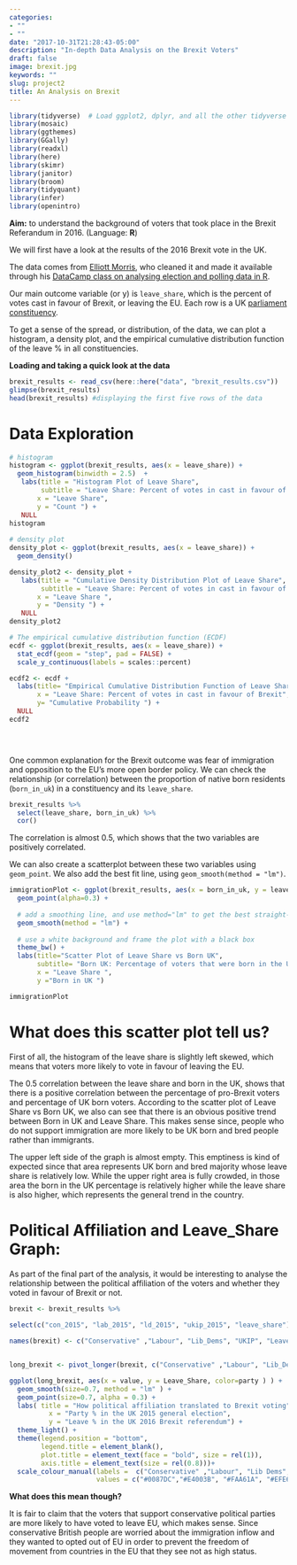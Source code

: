 ```yaml
---
categories:
- ""
- ""
date: "2017-10-31T21:28:43-05:00"
description: "In-depth Data Analysis on the Brexit Voters"
draft: false
image: brexit.jpg
keywords: ""
slug: project2
title: An Analysis on Brexit
---
```


```r
library(tidyverse)  # Load ggplot2, dplyr, and all the other tidyverse packages
library(mosaic)
library(ggthemes)
library(GGally)
library(readxl)
library(here)
library(skimr)
library(janitor)
library(broom)
library(tidyquant)
library(infer)
library(openintro)
```
**Aim:** to understand the background of voters that took place in the Brexit Referandum in 2016. (Language: **R**)

We will first have a look at the results of the 2016 Brexit vote in the UK. 


The data comes from [Elliott Morris](https://www.thecrosstab.com/), who cleaned it and made it available through his [DataCamp class on analysing election and polling data in R](https://www.datacamp.com/courses/analyzing-election-and-polling-data-in-r).

Our main outcome variable (or y) is `leave_share`, which is the percent of votes cast in favour of Brexit, or leaving the EU. Each row is a UK [parliament constituency](https://en.wikipedia.org/wiki/United_Kingdom_Parliament_constituencies).

To get a sense of the spread, or distribution, of the data, we can plot a histogram, a density plot, and the empirical cumulative distribution function of the leave % in all constituencies.

**Loading and taking a quick look at the data**
```r
brexit_results <- read_csv(here::here("data", "brexit_results.csv"))
glimpse(brexit_results)
head(brexit_results) #displaying the first five rows of the data
```



# Data Exploration


```r

# histogram
histogram <- ggplot(brexit_results, aes(x = leave_share)) +
  geom_histogram(binwidth = 2.5)  +
   labs(title = "Histogram Plot of Leave Share",
        subtitle = "Leave Share: Percent of votes in cast in favour of Brexit",
       x = "Leave Share",
       y = "Count ") +
   NULL
histogram
  
# density plot
density_plot <- ggplot(brexit_results, aes(x = leave_share)) +
  geom_density() 

density_plot2 <- density_plot +
   labs(title = "Cumulative Density Distribution Plot of Leave Share",
        subtitle = "Leave Share: Percent of votes in cast in favour of Brexit", 
       x = "Leave Share ",
       y = "Density ") +
   NULL
density_plot2

# The empirical cumulative distribution function (ECDF) 
ecdf <- ggplot(brexit_results, aes(x = leave_share)) +
  stat_ecdf(geom = "step", pad = FALSE) +
  scale_y_continuous(labels = scales::percent)

ecdf2 <- ecdf + 
  labs(title= "Empirical Cumulative Distribution Function of Leave Share",
       x = "Leave Share: Percent of votes in cast in favour of Brexit",
       y= "Cumulative Probability ") +
  NULL
ecdf2 


  
```

One common explanation for the Brexit outcome was fear of immigration and opposition to the EU's more open border policy. We can check the relationship (or correlation) between the proportion of native born residents (`born_in_uk`) in a constituency and its `leave_share`. 


```r
brexit_results %>% 
  select(leave_share, born_in_uk) %>% 
  cor() 
```

The correlation is almost 0.5, which shows that the two variables are positively correlated.

We can also create a scatterplot between these two variables using `geom_point`. We also add the best fit line, using `geom_smooth(method = "lm")`.

```r
immigrationPlot <- ggplot(brexit_results, aes(x = born_in_uk, y = leave_share)) +
  geom_point(alpha=0.3) +
  
  # add a smoothing line, and use method="lm" to get the best straight-line
  geom_smooth(method = "lm") + 
  
  # use a white background and frame the plot with a black box
  theme_bw() +
  labs(title="Scatter Plot of Leave Share vs Born UK",
       subtitle= "Born UK: Percentage of voters that were born in the UK",
       x = "Leave Share ",
       y ="Born in UK ")

immigrationPlot
```



# What does this scatter plot tell us?

First of all, the histogram of the leave share is slightly left skewed, which means that voters more likely to vote in favour of leaving the EU. 

The 0.5 correlation between the leave share and born in the UK, shows that there is a  positive correlation between the percentage of pro-Brexit voters and percentage of UK born voters. According to the scatter plot of Leave Share vs Born UK, we also can see that there is an obvious positive trend between Born in UK and Leave Share. This makes sense since, people who do not support immigration are more likely to be UK born and bred people rather than immigrants. 

The upper left side of the graph is almost empty. This emptiness is kind of expected since that area represents UK born and bred majority whose leave share is relatively low. While the upper right area is fully crowded, in those area the born in the UK percentage is relatively higher while the leave share is also higher, which represents the general trend in the country.   





# Political Affiliation and Leave_Share Graph:

As part of the final part of the analysis, it would be interesting to analyse the relationship between the political affiliation of the voters and whether they voted in favour of Brexit or not.  

```r
brexit <- brexit_results %>% 
 
select(c("con_2015", "lab_2015", "ld_2015", "ukip_2015", "leave_share"))

names(brexit) <- c("Conservative" ,"Labour", "Lib_Dems", "UKIP", "Leave_Share")


long_brexit <- pivot_longer(brexit, c("Conservative" ,"Labour", "Lib_Dems", "UKIP"), names_to="party")

ggplot(long_brexit, aes(x = value, y = Leave_Share, color=party ) ) +
  geom_smooth(size=0.7, method = "lm" ) +
  geom_point(size=0.7, alpha = 0.3) +
  labs( title = "How political affiliation translated to Brexit voting",
          x = "Party % in the UK 2015 general election",
          y = "Leave % in the UK 2016 Brexit referendum") +
  theme_light() +
  theme(legend.position = "bottom",
        legend.title = element_blank(),
        plot.title = element_text(face = "bold", size = rel(1)),
        axis.title = element_text(size = rel(0.8)))+
  scale_colour_manual(labels =  c("Conservative" ,"Labour", "Lib Dems", "UKIP", "Leave Share") ,
                      values = c("#0087DC","#E4003B", "#FAA61A", "#EFE600"))
```

**What does this mean though?**

It is fair to claim that the voters that support conservative political parties are more likely to have voted to leave EU, which makes sense. Since conservative British people are worried about the immigration inflow and they wanted to opted out of EU in order to prevent the freedom of movement from countries in the EU that they see not as high status.